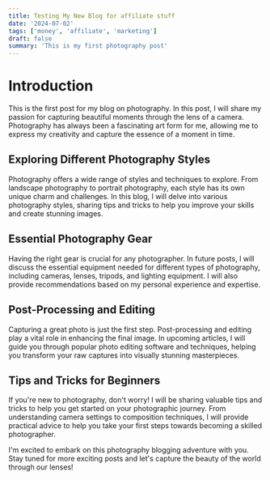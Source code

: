 ```yaml
---
title: Testing My New Blog for affiliate stuff
date: '2024-07-02'
tags: ['money', 'affiliate', 'marketing']
draft: false
summary: 'This is my first photography post'
---
```


# Introduction

This is the first post for my blog on photography. In this post, I will share my passion for capturing beautiful moments through the lens of a camera. Photography has always been a fascinating art form for me, allowing me to express my creativity and capture the essence of a moment in time.

## Exploring Different Photography Styles

Photography offers a wide range of styles and techniques to explore. From landscape photography to portrait photography, each style has its own unique charm and challenges. In this blog, I will delve into various photography styles, sharing tips and tricks to help you improve your skills and create stunning images.

## Essential Photography Gear

Having the right gear is crucial for any photographer. In future posts, I will discuss the essential equipment needed for different types of photography, including cameras, lenses, tripods, and lighting equipment. I will also provide recommendations based on my personal experience and expertise.

## Post-Processing and Editing

Capturing a great photo is just the first step. Post-processing and editing play a vital role in enhancing the final image. In upcoming articles, I will guide you through popular photo editing software and techniques, helping you transform your raw captures into visually stunning masterpieces.

## Tips and Tricks for Beginners

If you're new to photography, don't worry! I will be sharing valuable tips and tricks to help you get started on your photographic journey. From understanding camera settings to composition techniques, I will provide practical advice to help you take your first steps towards becoming a skilled photographer.

I'm excited to embark on this photography blogging adventure with you. Stay tuned for more exciting posts and let's capture the beauty of the world through our lenses!
